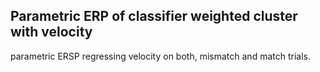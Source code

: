 ## Parametric ERP of classifier weighted cluster with velocity

parametric ERSP regressing velocity on both, mismatch and match trials.
